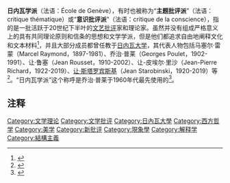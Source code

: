 '''日内瓦学派'''（法语：École de Genève），有时也被称为“'''主题批评派'''”（法语：critique thématique）或“'''意识批评派'''”（法语：critique de la conscience），指的是一批活跃于20世纪下半叶的[[文学批评|文艺批评]]家和理论家。虽然并没有组成严格意义上的具有共同理论原则和信条的思想和文学学派，但是他们都追求自由地阐释文化和文本材料<ref>{{Cite book|title=《镜中的忧郁：关于波德莱尔的三篇阐释》|last=[[让·斯塔罗宾斯基|让·斯塔罗宾斯基]]|publisher=[[华东师范大学出版社|华东师范大学出版社]]|year=2012|isbn=9787561795095|location=上海|pages=9}}</ref>，并且大部分成员都曾任教于[[日内瓦大学|日内瓦大学]]，其代表人物包括马塞尔·雷蒙（Marcel Raymond，1897-1981）、乔治·普莱（Georges Poulet，1902-1991）、让·鲁塞（Jean Rousset，1910-2002）、让-皮埃尔·里沙（Jean-Pierre Richard，1922-2019）、[[让·斯塔罗宾斯基|让·斯塔罗宾斯基]]（Jean Starobinski，1920-2019）等<ref>{{Cite book|title= Dictionnaire des termes littéraires|last=Hendrik van Gorp|publisher= Honoré Champion|year=2001|location=Paris}}</ref>。“日内瓦学派”这个称呼是乔治·普莱于1960年代最先使用的<ref>{{Cite web |url=https://www.unige.ch/lettres/framo/histoire/ |title=日内瓦大学法语官网2018年12月17日关于L'ÉCOLE DE GENÈVE |access-date=2020年10月3日 |archive-date=2021年1月11日 |archive-url=https://web.archive.org/web/20210111230641/https://www.unige.ch/lettres/framo/histoire/ |dead-url=no }}</ref>。

==注释==
{{reflist}}

[[Category:文学理论|Category:文学理论]]
[[Category:文学批评|Category:文学批评]]
[[Category:日內瓦大學|Category:日內瓦大學]]
[[Category:西方哲学|Category:西方哲学]]
[[Category:美学|Category:美学]]
[[Category:新批评|Category:新批评]]
[[Category:現象學|Category:現象學]]
[[Category:解释学|Category:解释学]]
[[Category:結構主義|Category:結構主義]]